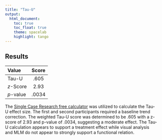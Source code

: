 ```yaml
---
title: "Tau-U"
output:
  html_document:
    toc: true
    toc_float: true
    theme: spacelab
    highlight: tango
---
```


## Results 

| **Value** | **Score** |
| :-------- | :-------: |
| Tau-U     | .605      |
| *z*-Score | 2.93      |
| *p*-value | .0034     | 

The [Single Case Research free calculator](http://www.singlecaseresearch.org/) was utilized to calculate the Tau-U effect size. The first and second participants required a baseline trend correction. The weighted Tau-U score was determined to be .605 with a z-score of 2.93 and p-value of .0034, suggesting a moderate effect. The Tau-U calculation appears to support a treatment effect while visual analysis and MLM do not appear to strongly support a functional relation. 
